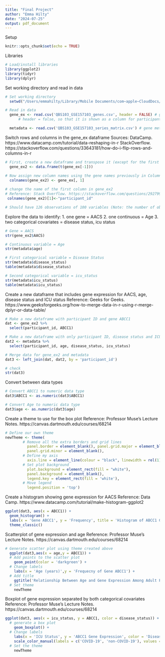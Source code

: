 ```yaml
---
title: "Final Project"
author: "Emma Hilty"
date: "2024-07-25"
output: pdf_document
---
```


Setup
```r
knitr::opts_chunk$set(echo = TRUE)
```

Libraries
```r
# Load/install libraries
library(ggplot2)
library(tidyr)
library(dplyr)
```


Set working directory and read in data
```r
# Set working directory
  setwd("/Users/emmahilty/Library/Mobile Documents/com~apple~CloudDocs/QBS 103/Project")

# Read in data
  gene_ex <- read.csv('QBS103_GSE157103_genes.csv', header = FALSE) # gene expression data
      # header = false, so that it is shown as a column for participant ID after it is transposed

  metadata <- read.csv('QBS103_GSE157103_series_matrix.csv') # gene metadata
```

Switch rows and columns in the gene_ex dataframe
Sources: 
  DataCamp. https://www.datacamp.com/tutorial/data-reshaping-in-r
  StackOverflow. https://stackoverflow.com/questions/33643181/how-do-i-flip-rows-and-columns-in-r
```r
# First, create a new dataframe and transpose it (except for the first column).
  gene_ex2 <- data.frame(t(gene_ex[-1]))

# Now assign new column names using the gene names previously in Column 1.
  colnames(gene_ex2) <- gene_ex[, 1]
  
# change the name of the first column in gene_ex2
# Reference: Stack Overflow. https://stackoverflow.com/questions/29279994/how-to-name-first-unnamed-column-header-of-a-data-frame-in-r
 colnames(gene_ex2)[1]<-"participant_id"

# Should have 126 observations of 100 variables (Note: the number of observations decreased by 1 because Column 1 became the names for the columns).
```

Explore the data to identify:
  1. one gene = AACS
  2. one continuous = Age
  3. two categorical covariates = disease status, icu status
```r
# Gene = AACS
str(gene_ex2$AACS)

# Continuous variable = Age
str(metadata$age)

# First categorical variable = Disease Status
str(metadata$disease_status)
table(metadata$disease_status)

# Second categorical variable = icu_status
str(metadata$icu_status)
table(metadata$icu_status)
```

Create a new dataframe that includes gene expression for AACS, age, disease status and ICU status
Reference: Geeks for Geeks. https://www.geeksforgeeks.org/how-to-merge-data-in-r-using-r-merge-dplyr-or-data-table/
```r
# Make a new dataframe with participant ID and gene ABCC1
dat <- gene_ex2 %>%
  select(participant_id, ABCC1)

# Make a new dataframe with only participant ID, disease status and ICU status
dat2 <- metadata %>%
  select(participant_id, age, disease_status, icu_status)

# Merge data for gene_ex2 and metadata
dat3 <- left_join(dat, dat2, by = 'participant_id')

# check
str(dat3)
```

Convert between data types
```r
# Convert ABCC1 to numeric data type
dat3$ABCC1 <- as.numeric(dat3$ABCC1)

# Convert Age to numeric data type
dat3$age <- as.numeric(dat3$age)
```

Create a theme to use for the box plot
Reference: Professor Muse's Lecture Notes. https://canvas.dartmouth.edu/courses/68214
```r
# Define our own theme
newTheme <- theme(
        # Remove all the extra borders and grid lines
          panel.border = element_blank(), panel.grid.major = element_blank(),
          panel.grid.minor = element_blank(), 
        # Define my axis
          axis.line = element_line(colour = "black", linewidth = rel(1)),
        # Set plot background
          plot.background = element_rect(fill = "white"),
          panel.background = element_blank(),
          legend.key = element_rect(fill = 'white'), 
        # Move legend
          legend.position = 'top')
```


Create a histogram showing gene expression for AACS
Reference: Data Camp. https://www.datacamp.com/tutorial/make-histogram-ggplot2
```r
ggplot(dat3, aes(x = ABCC1)) +
  geom_histogram() + 
  labs(x = 'Gene ABCC1', y = 'Frequency', title = 'Histogram of ABCC1 Gene Expression') + 
  theme_classic()
```

Scatterplot of gene expression and age
Reference: Professor Muse's Lecture Notes. https://canvas.dartmouth.edu/courses/68214
```r
# Generate scatter plot using theme created above
  ggplot(dat3,aes(x = age,y = ABCC1)) + 
  # Add points to the scatter plot
    geom_point(color = 'darkgreen') +
  # Change labels
    labs(x = 'Age (years)',y = 'Frequecny of Gene ABCC1') +
  # Add title  
    ggtitle('Relationship Between Age and Gene Expression Among Adult Patients') +
  # Set theme
    newTheme

```

Boxplot of gene expression separated by both categorical covariates
Reference: Professor Muse's Lecture Notes. https://canvas.dartmouth.edu/courses/68214
```r
ggplot(dat3, aes(x = icu_status, y = ABCC1, color = disease_status)) + 
  # generate a box plot
    geom_boxplot() +
  # Change labels
    labs(x = 'ICU Status', y = 'ABCC1 Gene Expression', color = 'Disease Status') +
    scale_color_manual(labels = c('COVID-19', 'non-COVID-19'), values = c('darkgreen', 'grey50')) +
  # Set the theme
    newTheme
```

